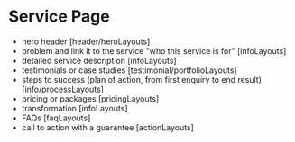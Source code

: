 

<Meta of={Stories} />

# Service Page

- hero header [header/heroLayouts]
- problem and link it to the service "who this service is for" [infoLayouts]
- detailed service description [infoLayouts]
- testimonials or case studies [testimonial/portfolioLayouts]
- steps to success (plan of action, from first enquiry to end result) [info/processLayouts]
- pricing or packages [pricingLayouts]
- transformation [infoLayouts]
- FAQs [faqLayouts]
- call to action with a guarantee [actionLayouts]

<Canvas of={Stories.Default} sourceState="shown" withToolbar="true" />
